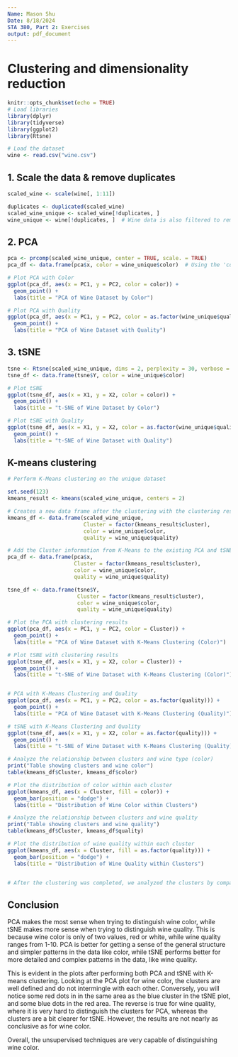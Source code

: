 ```yaml
---
Name: Mason Shu
Date: 8/18/2024
STA 380, Part 2: Exercises
output: pdf_document
---
```


# Clustering and dimensionality reduction
```r
knitr::opts_chunk$set(echo = TRUE)
# Load libraries
library(dplyr)
library(tidyverse)
library(ggplot2)
library(Rtsne)

# Load the dataset
wine <- read.csv("wine.csv")
```

## 1. Scale the data & remove duplicates
```r
scaled_wine <- scale(wine[, 1:11])

duplicates <- duplicated(scaled_wine)
scaled_wine_unique <- scaled_wine[!duplicates, ]
wine_unique <- wine[!duplicates, ]  # Wine data is also filtered to remove duplicates
```

## 2. PCA
```r
pca <- prcomp(scaled_wine_unique, center = TRUE, scale. = TRUE)
pca_df <- data.frame(pca$x, color = wine_unique$color)  # Using the 'color' variable

# Plot PCA with Color
ggplot(pca_df, aes(x = PC1, y = PC2, color = color)) +
  geom_point() +
  labs(title = "PCA of Wine Dataset by Color")

# Plot PCA with Quality
ggplot(pca_df, aes(x = PC1, y = PC2, color = as.factor(wine_unique$quality))) +  # Using 'quality'
  geom_point() +
  labs(title = "PCA of Wine Dataset with Quality")

```

## 3. tSNE
```r
tsne <- Rtsne(scaled_wine_unique, dims = 2, perplexity = 30, verbose = TRUE, max_iter = 1000)
tsne_df <- data.frame(tsne$Y, color = wine_unique$color)

# Plot tSNE
ggplot(tsne_df, aes(x = X1, y = X2, color = color)) +
  geom_point() +
  labs(title = "t-SNE of Wine Dataset by Color")

# Plot tSNE with Quality
ggplot(tsne_df, aes(x = X1, y = X2, color = as.factor(wine_unique$quality))) +  # Using 'quality'
  geom_point() +
  labs(title = "t-SNE of Wine Dataset with Quality")
```

## K-means clustering
```r
# Perform K-Means clustering on the unique dataset

set.seed(123)
kmeans_result <- kmeans(scaled_wine_unique, centers = 2)

# Creates a new data frame after the clustering with the clustering results and the original color and quality labels
kmeans_df <- data.frame(scaled_wine_unique, 
                        Cluster = factor(kmeans_result$cluster), 
                        color = wine_unique$color, 
                        quality = wine_unique$quality)

# Add the Cluster information from K-Means to the existing PCA and tSNE data frames
pca_df <- data.frame(pca$x, 
                     Cluster = factor(kmeans_result$cluster), 
                     color = wine_unique$color, 
                     quality = wine_unique$quality)

tsne_df <- data.frame(tsne$Y, 
                      Cluster = factor(kmeans_result$cluster), 
                      color = wine_unique$color, 
                      quality = wine_unique$quality)

# Plot the PCA with clustering results
ggplot(pca_df, aes(x = PC1, y = PC2, color = Cluster)) +
  geom_point() +
  labs(title = "PCA of Wine Dataset with K-Means Clustering (Color)")

# Plot tSNE with clustering results
ggplot(tsne_df, aes(x = X1, y = X2, color = Cluster)) +
  geom_point() +
  labs(title = "t-SNE of Wine Dataset with K-Means Clustering (Color)")


# PCA with K-Means Clustering and Quality
ggplot(pca_df, aes(x = PC1, y = PC2, color = as.factor(quality))) +
  geom_point() +
  labs(title = "PCA of Wine Dataset with K-Means Clustering (Quality)")

# tSNE with K-Means Clustering and Quality
ggplot(tsne_df, aes(x = X1, y = X2, color = as.factor(quality))) +
  geom_point() +
  labs(title = "t-SNE of Wine Dataset with K-Means Clustering (Quality)")

# Analyze the relationship between clusters and wine type (color)
print("Table showing clusters and wine color")
table(kmeans_df$Cluster, kmeans_df$color)

# Plot the distribution of color within each cluster
ggplot(kmeans_df, aes(x = Cluster, fill = color)) +
  geom_bar(position = "dodge") +
  labs(title = "Distribution of Wine Color within Clusters")

# Analyze the relationship between clusters and wine quality
print("Table showing clusters and wine quality")
table(kmeans_df$Cluster, kmeans_df$quality)

# Plot the distribution of wine quality within each cluster
ggplot(kmeans_df, aes(x = Cluster, fill = as.factor(quality))) +
  geom_bar(position = "dodge") +
  labs(title = "Distribution of Wine Quality within Clusters")


# After the clustering was completed, we analyzed the clusters by comparing them to the actual color (red/white) and quality labels to see how well the clusters corresponded to these attributes.
```

## Conclusion

PCA makes the most sense when trying to distinguish wine color, while tSNE makes more sense when trying to distinguish wine quality. This is because wine color is only of two values, red or white, while wine quality ranges from 1-10. PCA is better for getting a sense of the general structure and simpler patterns in the data like color, while tSNE performs better for more detailed and complex patterns in the data, like wine quality.

This is evident in the plots after performing both PCA and tSNE with K-means clustering. Looking at the PCA plot for wine color, the clusters are well defined and do not intermingle with each other. Conversely, you will notice some red dots in in the same area as the blue cluster in the tSNE plot, and some blue dots in the red area. The reverse is true for wine quality, where it is very hard to distinguish the clusters for PCA, whereas the clusters are a bit clearer for tSNE. However, the results are not nearly as conclusive as for wine color.

Overall, the unsupervised techniques are very capable of distinguishing wine color.